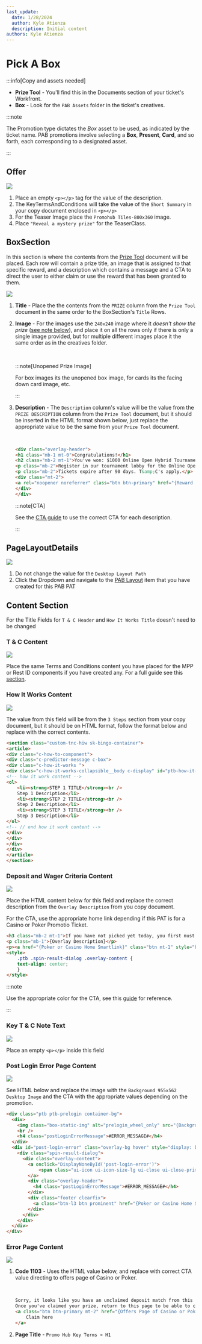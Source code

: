 ```yaml
---
last_update:
  date: 1/28/2024
  author: Kyle Atienza
  description: Initial content
authors: Kyle Atienza
---
```



# Pick A Box

:::info[Copy and assets needed]

- **Prize Tool** - You'll find this in the Documents section of your ticket's Workfront.
- **Box** - Look for the `PAB Assets` folder in the ticket's creatives.

:::note

The Promotion type dictates the *Box* asset to be used, as indicated by the ticket name. PAB promotions involve selecting a **Box**, **Present**, **Card**, and so forth, each corresponding to a designated asset. 

:::

## Offer

<img className="mt-3 mb-5" src={offer} />

1. Place an empty `<p></p>` tag for the value of the description.
2. The KeyTermsAndConditions will take the value of the `Short Summary` in your copy document enclosed in `<p></p>`
3. For the Teaser Image place the `Promohub Tiles-800x360` image.
4. Place `"Reveal a mystery prize"` for the TeaserClass.

## BoxSection

In this section is where the contents from the [Prize Tool](./documents#prize-tool) document will be placed. Each row will contain a prize title, an image that is assigned to that specific reward, and a description which contains a message and a CTA to direct the user to either claim or use the reward that has been granted to them.

<img className="mt-3 mb-5" src={boxSection} />

1. **Title** - Place the the contents from the `PRIZE` column from the `Prize Tool` document in the same order to the BoxSection's `Title` Rows.


2. **Image** - For the images use the `240x240` image where it *doesn't show the prize* ([see note below](#boxImageTip)), and place it on all the rows only if there is only a single image provided, but for multiple different images place it the same order as in the creatives folder.

    <br />

    :::note[Unopened Prize Image]

    <div id="boxImageTip" />

    For box images its the unopened box image, for cards its the facing down card image, etc.

    ::: 

3. **Description** - The `Description` column's value will be the value from the `PRIZE DESCRIPTION` column from the `Prize Tool` document, but it should be inserted in the HTML format shown below, just replace the appropriate value to be the same from your `Prize Tool` document.
    
    <br />

    ```html
    <div class="overlay-header">
    <h1 class="mb-1 mt-0">Congratulations!</h1>
    <h2 class="mb-2 mt-1">You've won: $1000 Online Open Hybrid Tournament Ticket</h2>
    <p class="mb-2">Register in our tournament lobby for the Online Open Hybrid Tournament</p>
    <p class="mb-2">Tickets expire after 90 days. T&amp;C's apply.</p>
    <div class="mt-2">
    <a rel="noopener noreferrer" class="btn btn-primary" href="{Reward CTA URL}">{Reward CTA Text}</a>
    </div>
    </div>
    ```
    :::note[CTA]

    See the [CTA guide](./cta) to use the correct CTA for each description.

    :::

## PageLayoutDetails

<img className="mt-3 mb-5" src={layoutDeets} />

1. Do not change the value for the `Desktop Layout Path`
2. Click the Dropdown and navigate to the  [PAB Layout](./engagements-pab) item that you have created for this PAB PAT 

## Content Section

For the Title Fields for `T & C Header` and `How It Works Title` doesn't need to be changed

### T & C Content

<img className="mt-3 mb-5" src={terms} />

Place the same Terms and Conditions content you have placed for the MPP or Rest ID components if you have created any. For a full guide see this [section](./documents#terms-and-conditions).

### How It Works Content

<img className="mt-3 mb-5" src={steps} />

The value from this field will be from the `3 Steps` section from your copy document, but it should be on HTML format, follow the format below and replace with the correct contents.

```html
<section class="custom-tnc-hiw sk-bingo-container">
<article>
<div class="c-how-to-component">
<div class="c-predictor-message c-box">
<div class="c-how-it-works ">
<div class="c-how-it-works-collapsible__body c-display" id="ptb-how-it-works__desc">
<!-- how it work content -->
<ol>
    <li><strong>STEP 1 TITLE</strong><br />
    Step 1 Description</li>
    <li><strong>STEP 2 TITLE</strong><br />
    Step 2 Description</li>
    <li><strong>STEP 3 TITLE</strong><br />
    Step 3 Description</li>
</ol>
<!-- // end how it work content -->
</div>
</div>
</div>
</div>
</article>
</section>
```

### Deposit and Wager Criteria Content

<img className="mt-3 mb-5" src={criteria} />

Place the HTML content below for this field and replace the correct description from the `Overlay Description` from you copy document.

For the CTA, use the appropriate home link depending if this PAT is for a Casino or Poker Promotio Ticket.

```html
<h3 class="mb-2 mt-1">If you have not picked yet today, you first must qualify!</h3>
<p class="mb-1">{Overlay Description}</p>
<p><a href="{Poker or Casino Home Smartlink}" class="btn mt-1" style="background-color: {Brand Color Hex}; color:#ffffff;">BACK TO {POKER | CASINO}</a></p>
<style>
    .ptb .spin-result-dialog .overlay-content {
    text-align: center;
    }
</style>
```

:::note

Use the appropriate color for the CTA, see this [guide](./colors) for reference.

:::

### Key T & C Note Text

<img className="mt-3 mb-5" src={tncNote} />

Place an empty `<p></p>` inside this field

### Post Login Error Page Content

<img className="mt-3 mb-5" src={loginError} />

See HTML below and replace the image with the `Background 955x562 Desktop Image` and the CTA with the appropriate values depending on the promotion.

```html
<div class="ptb ptb-prelogin container-bg">
  <div>
    <img class="box-static-img" alt="prelogin_wheel_only" src="{Background 955x562 Desktop Image}" />
    <br />
    <h4 class="postLoginErrorMessage">#ERROR_MESSAGE#</h4>
  </div>
  <div id="post-login-error" class="overlay-bg hover" style="display: block;">
    <div class="spin-result-dialog">
      <div class="overlay-content">
        <a onclick="DisplayNoneById('post-login-error')">
            <span class="ui-icon ui-icon-size-lg ui-close ui-close-primary theme-ex close-btn"></span>
        </a>
        <div class="overlay-header">
          <h4 class="postLoginErrorMessage">#ERROR_MESSAGE#</h4>
        </div>
        <div class="footer clearfix">
          <a class="btn-l3 btn prominent" href="{Poker or Casino Home Smartlink}">Back To {Poker | Casino}</a>
        </div>
      </div>
    </div>
  </div>
</div>
```

### Error Page Content

<img className="mt-3 mb-5" src={errors} />

1. **Code 1103** - Uses the HTML value below, and replace with correct CTA value directing to offers page of Casino or Poker. 

    <br />

    ```html
    Sorry, it looks like you have an unclaimed deposit match from this promotion in your account.<br>
    Once you've claimed your prize, return to this page to be able to claim another one.<br>
    <a class="btn btn-primary mt-2" href="{Offers Page of Casino or Poker}">
        Claim here
    </a>
    ```
2. **Page Title** - `Promo Hub Key Terms > H1`  
